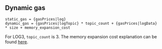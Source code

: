 ## Dynamic gas

    static_gas = {gasPrices|log}
    dynamic_gas = {gasPrices|logTopic} * topic_count + {gasPrices|logData} * size + memory_expansion_cost

For LOG3, `topic_count` is 3.
The memory expansion cost explanation can be found [here](/about).
